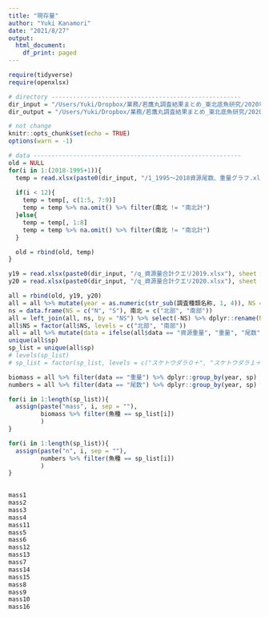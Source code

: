 ```yaml
---
title: "現存量"
author: "Yuki Kanamori"
date: "2021/8/27"
output: 
  html_document:
    df_print: paged
---
```


```r
require(tidyverse)
require(openxlsx)

# directory -----------------------------------------------------
dir_input = "/Users/Yuki/Dropbox/業務/若鷹丸調査結果まとめ_東北底魚研究/2020年度/input"
dir_output = "/Users/Yuki/Dropbox/業務/若鷹丸調査結果まとめ_東北底魚研究/2020年度/output"

# not change
knitr::opts_chunk$set(echo = TRUE)
options(warn = -1)
```


```r
# data ----------------------------------------------------------
old = NULL
for(i in 1:(2018-1995+1)){
  temp = read.xlsx(paste0(dir_input, "/1_1995～2018資源尾数、重量グラフ.xlsx"), sheet = i, startRow = 1)
  
  if(i < 12){
    temp = temp[, c(1:5, 7:9)]
    temp = temp %>% na.omit() %>% filter(南北 != "南北計")
  }else{
    temp = temp[, 1:8]
    temp = temp %>% na.omit() %>% filter(南北 != "南北計")
  }

  old = rbind(old, temp)
}

y19 = read.xlsx(paste0(dir_input, "/q_資源量合計クエリ2019.xlsx"), sheet = 1, startRow = 1) %>% na.omit() %>% filter(南北 != "南北計")
y20 = read.xlsx(paste0(dir_input, "/q_資源量合計クエリ2020.xlsx"), sheet = 1, startRow = 1) %>% na.omit() %>% filter(南北 != "南北計")

all = rbind(old, y19, y20)
all = all %>% mutate(year = as.numeric(str_sub(調査種類名称, 1, 4)), NS = str_sub(南北, 1, 1)) %>% dplyr::rename(data = "尾数・重量", sp = "和名", sum = "資源量計") %>% select(year, NS, data, sp, sum)
ns = data.frame(NS = c("N", "S"), 南北 = c("北部", "南部"))
all = left_join(all, ns, by = "NS") %>% select(-NS) %>% dplyr::rename(NS = 南北)
all$NS = factor(all$NS, levels = c("北部", "南部"))
all = all %>% mutate(data = ifelse(all$data == "資源重量", "重量", "尾数"))
unique(all$sp)
sp_list = unique(all$sp)
# levels(sp_list)
# sp_list = factor(sp_list, levels = c("スケトウダラ０＋", "スケトウダラ１＋", "マダラ０＋", "マダラ１＋", "マダラ２＋", "イトヒキダラ",  "キチジ", "ズワイガニ雌", "ズワイガニ雄", "スルメイカ", "ベニズワイ雌", "ベニズワイ雄", "アカガレイ", "サメガレイ", "ババガレイ",  "キアンコウ"))

biomass = all %>% filter(data == "重量") %>% dplyr::group_by(year, sp) %>% dplyr::summarize(トン = sum(sum)/1000) %>% dplyr::rename(年 = year, 魚種 = sp)
numbers = all %>% filter(data == "尾数") %>% dplyr::group_by(year, sp) %>% dplyr::summarize(尾 = sum(sum)) %>% dplyr::rename(年 = year, 魚種 = sp)

for(i in 1:length(sp_list)){
  assign(paste("mass", i, sep = ""),
         biomass %>% filter(魚種 == sp_list[i])
         )
}

for(i in 1:length(sp_list)){
  assign(paste("n", i, sep = ""),
         numbers %>% filter(魚種 == sp_list[i])
         )
}
  
```

```r
mass1
mass2
mass3
mass4
mass11
mass5
mass6
mass12
mass13
mass7
mass14
mass15
mass8
mass9
mass10
mass16
```
